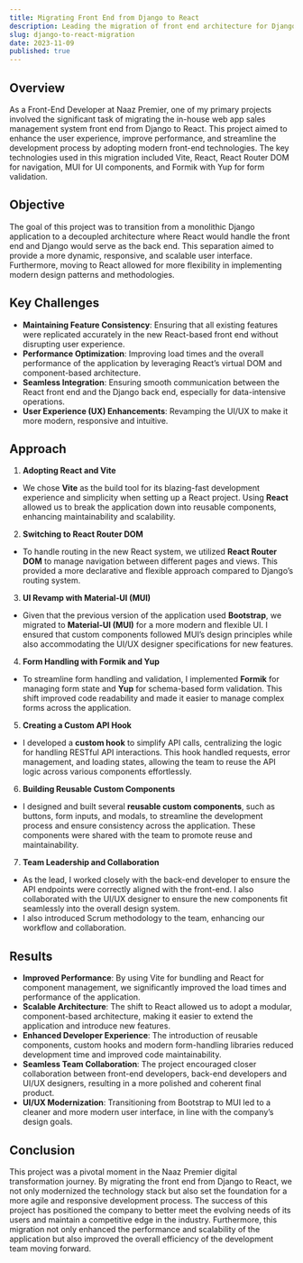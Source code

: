 ```yaml
---
title: Migrating Front End from Django to React
description: Leading the migration of front end architecture for Django to React, focusing on modernizing the architecture, improving performance, and fostering team collaboration.
slug: django-to-react-migration
date: 2023-11-09
published: true
---
```


## Overview

As a Front-End Developer at Naaz Premier, one of my primary projects involved the significant task of migrating the in-house web app sales management system front end from Django to React. This project aimed to enhance the user experience, improve performance, and streamline the development process by adopting modern front-end technologies. The key technologies used in this migration included Vite, React, React Router DOM for navigation, MUI for UI components, and Formik with Yup for form validation.

## Objective

The goal of this project was to transition from a monolithic Django application to a decoupled architecture where React would handle the front end and Django would serve as the back end. This separation aimed to provide a more dynamic, responsive, and scalable user interface. Furthermore, moving to React allowed for more flexibility in implementing modern design patterns and methodologies.

## Key Challenges

- **Maintaining Feature Consistency**: Ensuring that all existing features were replicated accurately in the new React-based front end without disrupting user experience.
- **Performance Optimization**: Improving load times and the overall performance of the application by leveraging React’s virtual DOM and component-based architecture.
- **Seamless Integration**: Ensuring smooth communication between the React front end and the Django back end, especially for data-intensive operations.
- **User Experience (UX) Enhancements**: Revamping the UI/UX to make it more modern, responsive and intuitive.

## Approach

1. **Adopting React and Vite**

- We chose **Vite** as the build tool for its blazing-fast development experience and simplicity when setting up a React project. Using **React** allowed us to break the application down into reusable components, enhancing maintainability and scalability.

2. **Switching to React Router DOM**

- To handle routing in the new React system, we utilized **React Router DOM** to manage navigation between different pages and views. This provided a more declarative and flexible approach compared to Django’s routing system.

3. **UI Revamp with Material-UI (MUI)**

- Given that the previous version of the application used **Bootstrap**, we migrated to **Material-UI (MUI)** for a more modern and flexible UI. I ensured that custom components followed MUI’s design principles while also accommodating the UI/UX designer specifications for new features.

4. **Form Handling with Formik and Yup**

- To streamline form handling and validation, I implemented **Formik** for managing form state and **Yup** for schema-based form validation. This shift improved code readability and made it easier to manage complex forms across the application.

5. **Creating a Custom API Hook**

- I developed a **custom hook** to simplify API calls, centralizing the logic for handling RESTful API interactions. This hook handled requests, error management, and loading states, allowing the team to reuse the API logic across various components effortlessly.

6. **Building Reusable Custom Components**

- I designed and built several **reusable custom components**, such as buttons, form inputs, and modals, to streamline the development process and ensure consistency across the application. These components were shared with the team to promote reuse and maintainability.

7. **Team Leadership and Collaboration**

- As the lead, I worked closely with the back-end developer to ensure the API endpoints were correctly aligned with the front-end. I also collaborated with the UI/UX designer to ensure the new components fit seamlessly into the overall design system.
- I also introduced Scrum methodology to the team, enhancing our workflow and collaboration.

## Results

- **Improved Performance**: By using Vite for bundling and React for component management, we significantly improved the load times and performance of the application.
- **Scalable Architecture**: The shift to React allowed us to adopt a modular, component-based architecture, making it easier to extend the application and introduce new features.
- **Enhanced Developer Experience**: The introduction of reusable components, custom hooks and modern form-handling libraries reduced development time and improved code maintainability.
- **Seamless Team Collaboration**: The project encouraged closer collaboration between front-end developers, back-end developers and UI/UX designers, resulting in a more polished and coherent final product.
- **UI/UX Modernization**: Transitioning from Bootstrap to MUI led to a cleaner and more modern user interface, in line with the company’s design goals.

## Conclusion

This project was a pivotal moment in the Naaz Premier digital transformation journey. By migrating the front end from Django to React, we not only modernized the technology stack but also set the foundation for a more agile and responsive development process. The success of this project has positioned the company to better meet the evolving needs of its users and maintain a competitive edge in the industry. Furthermore, this migration not only enhanced the performance and scalability of the application but also improved the overall efficiency of the development team moving forward.
